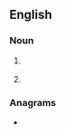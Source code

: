 {{also|Mdm}}
{{wikipedia}}
==English==

===Noun===
{{en-noun|~}}

# {{lb|en|computing}} {{initialism of|master data management|Master data management|lang=en}}
# {{lb|en|electronics}} {{initialism of|[[multiplexer]]-[[demultiplexer]]|lang=en}}

===Anagrams===
* {{anagrams|en|DMM|MMD}}